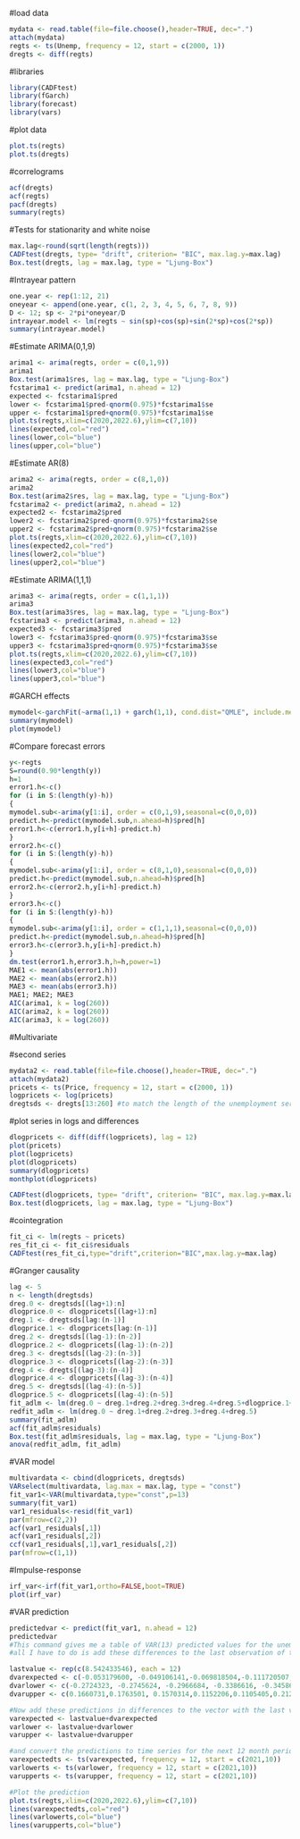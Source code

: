 #load data
```{r}
mydata <- read.table(file=file.choose(),header=TRUE, dec=".")
attach(mydata)
regts <- ts(Unemp, frequency = 12, start = c(2000, 1))
dregts <- diff(regts)
```

#libraries
```{r}
library(CADFtest)
library(fGarch)
library(forecast)
library(vars)
```

#plot data
```{r}
plot.ts(regts)
plot.ts(dregts)
```

#correlograms
```{r}
acf(dregts)
acf(regts)
pacf(dregts)
summary(regts)
```

#Tests for stationarity and white noise
```{r}
max.lag<-round(sqrt(length(regts)))
CADFtest(dregts, type= "drift", criterion= "BIC", max.lag.y=max.lag)
Box.test(dregts, lag = max.lag, type = "Ljung-Box")
```

#Intrayear pattern
```{r}
one.year <- rep(1:12, 21) 
oneyear <- append(one.year, c(1, 2, 3, 4, 5, 6, 7, 8, 9))
D <- 12; sp <- 2*pi*oneyear/D
intrayear.model <- lm(regts ~ sin(sp)+cos(sp)+sin(2*sp)+cos(2*sp))
summary(intrayear.model)
```

#Estimate ARIMA(0,1,9)
```{r}
arima1 <- arima(regts, order = c(0,1,9))
arima1
Box.test(arima1$res, lag = max.lag, type = "Ljung-Box")
fcstarima1 <- predict(arima1, n.ahead = 12)
expected <- fcstarima1$pred
lower <- fcstarima1$pred-qnorm(0.975)*fcstarima1$se
upper <- fcstarima1$pred+qnorm(0.975)*fcstarima1$se
plot.ts(regts,xlim=c(2020,2022.6),ylim=c(7,10))
lines(expected,col="red")
lines(lower,col="blue")
lines(upper,col="blue")
```

#Estimate AR(8)
```{r}
arima2 <- arima(regts, order = c(8,1,0))
arima2
Box.test(arima2$res, lag = max.lag, type = "Ljung-Box")
fcstarima2 <- predict(arima2, n.ahead = 12)
expected2 <- fcstarima2$pred
lower2 <- fcstarima2$pred-qnorm(0.975)*fcstarima2$se
upper2 <- fcstarima2$pred+qnorm(0.975)*fcstarima2$se
plot.ts(regts,xlim=c(2020,2022.6),ylim=c(7,10))
lines(expected2,col="red")
lines(lower2,col="blue")
lines(upper2,col="blue")
```

#Estimate ARIMA(1,1,1)
```{r}
arima3 <- arima(regts, order = c(1,1,1))
arima3
Box.test(arima3$res, lag = max.lag, type = "Ljung-Box")
fcstarima3 <- predict(arima3, n.ahead = 12)
expected3 <- fcstarima3$pred
lower3 <- fcstarima3$pred-qnorm(0.975)*fcstarima3$se
upper3 <- fcstarima3$pred+qnorm(0.975)*fcstarima3$se
plot.ts(regts,xlim=c(2020,2022.6),ylim=c(7,10))
lines(expected3,col="red")
lines(lower3,col="blue")
lines(upper3,col="blue")
```

#GARCH effects
```{r}
mymodel<-garchFit(~arma(1,1) + garch(1,1), cond.dist="QMLE", include.mean=T,data=dregts);
summary(mymodel)
plot(mymodel)
```

#Compare forecast errors
```{r}
y<-regts
S=round(0.90*length(y))
h=1
error1.h<-c()
for (i in S:(length(y)-h))
{
mymodel.sub<-arima(y[1:i], order = c(0,1,9),seasonal=c(0,0,0))
predict.h<-predict(mymodel.sub,n.ahead=h)$pred[h]
error1.h<-c(error1.h,y[i+h]-predict.h)
}
error2.h<-c()
for (i in S:(length(y)-h))
{
mymodel.sub<-arima(y[1:i], order = c(8,1,0),seasonal=c(0,0,0))
predict.h<-predict(mymodel.sub,n.ahead=h)$pred[h]
error2.h<-c(error2.h,y[i+h]-predict.h)
}
error3.h<-c()
for (i in S:(length(y)-h))
{
mymodel.sub<-arima(y[1:i], order = c(1,1,1),seasonal=c(0,0,0))
predict.h<-predict(mymodel.sub,n.ahead=h)$pred[h]
error3.h<-c(error3.h,y[i+h]-predict.h)
}
dm.test(error1.h,error3.h,h=h,power=1)
MAE1 <- mean(abs(error1.h))
MAE2 <- mean(abs(error2.h))
MAE3 <- mean(abs(error3.h))
MAE1; MAE2; MAE3
AIC(arima1, k = log(260))
AIC(arima2, k = log(260))
AIC(arima3, k = log(260))
```

#Multivariate

#second series
```{r}
mydata2 <- read.table(file=file.choose(),header=TRUE, dec=".")
attach(mydata2)
pricets <- ts(Price, frequency = 12, start = c(2000, 1))
logpricets <- log(pricets)
dregtsds <- dregts[13:260] #to match the length of the unemployment series to the seasonally differenced share price
```

#plot series in logs and differences
```{r}
dlogpricets <- diff(diff(logpricets), lag = 12)
plot(pricets)
plot(logpricets)
plot(dlogpricets)
summary(dlogpricets)
monthplot(dlogpricets)
```
```{r}
CADFtest(dlogpricets, type= "drift", criterion= "BIC", max.lag.y=max.lag)
Box.test(dlogpricets, lag = max.lag, type = "Ljung-Box")
```

#cointegration
```{r}
fit_ci <- lm(regts ~ pricets)
res_fit_ci <- fit_ci$residuals
CADFtest(res_fit_ci,type="drift",criterion="BIC",max.lag.y=max.lag)
```

#Granger causality
```{r}
lag <- 5
n <- length(dregtsds)
dreg.0 <- dregtsds[(lag+1):n]
dlogprice.0 <- dlogpricets[(lag+1):n]
dreg.1 <- dregtsds[lag:(n-1)]
dlogprice.1 <- dlogpricets[lag:(n-1)]
dreg.2 <- dregtsds[(lag-1):(n-2)]
dlogprice.2 <- dlogpricets[(lag-1):(n-2)]
dreg.3 <- dregtsds[(lag-2):(n-3)]
dlogprice.3 <- dlogpricets[(lag-2):(n-3)]
dreg.4 <- dregts[(lag-3):(n-4)]
dlogprice.4 <- dlogpricets[(lag-3):(n-4)]
dreg.5 <- dregtsds[(lag-4):(n-5)]
dlogprice.5 <- dlogpricets[(lag-4):(n-5)]
fit_adlm <- lm(dreg.0 ~ dreg.1+dreg.2+dreg.3+dreg.4+dreg.5+dlogprice.1+dlogprice.2+dlogprice.3+dlogprice.4+dlogprice.5)
redfit_adlm <- lm(dreg.0 ~ dreg.1+dreg.2+dreg.3+dreg.4+dreg.5)
summary(fit_adlm)
acf(fit_adlm$residuals)
Box.test(fit_adlm$residuals, lag = max.lag, type = "Ljung-Box")
anova(redfit_adlm, fit_adlm)
```

#VAR model
```{r}
multivardata <- cbind(dlogpricets, dregtsds)
VARselect(multivardata, lag.max = max.lag, type = "const")
fit_var1<-VAR(multivardata,type="const",p=13)
summary(fit_var1)
var1_residuals<-resid(fit_var1)
par(mfrow=c(2,2))
acf(var1_residuals[,1])
acf(var1_residuals[,2])
ccf(var1_residuals[,1],var1_residuals[,2])
par(mfrow=c(1,1))
```

#Impulse-response
```{r}
irf_var<-irf(fit_var1,ortho=FALSE,boot=TRUE)
plot(irf_var)
```

#VAR prediction
```{r}
predictedvar <- predict(fit_var1, n.ahead = 12)
predictedvar
#This command gives me a table of VAR(13) predicted values for the unemployment series dregtsds in differences, 
#all I have to do is add these differences to the last observation of the original unemployment series to reconstruct #the forecast for the original series (not in differences). The last value in the unemployment series is 8.542433546

lastvalue <- rep(c(8.542433546), each = 12)
dvarexpected <- c(-0.053179600, -0.049106141,-0.069818504,-0.111720507,-0.117661042,-0.018028313,-0.068626816,-0.025791763,-0.058328908,-0.035173548, 0.005467317,-0.011895976)
dvarlower <- c(-0.2724323, -0.2745624, -0.2966684, -0.3386616, -0.3458626, -0.2489378, -0.3032144, -0.2627770, -0.2956331, -0.2769710, -0.2376244, -0.2579204)
dvarupper <- c(0.1660731,0.1763501, 0.1570314,0.1152206,0.1105405,0.2128812,0.1659608,0.2111935,0.1789752, 0.2066239, 0.2485590, 0.2341284)

#Now add these predictions in differences to the vector with the last value element-wise to reconstruct the predictions in levels
varexpected <- lastvalue+dvarexpected
varlower <- lastvalue+dvarlower
varupper <- lastvalue+dvarupper

#and convert the predictions to time series for the next 12 month period
varexpectedts <- ts(varexpected, frequency = 12, start = c(2021,10))
varlowerts <- ts(varlower, frequency = 12, start = c(2021,10))
varupperts <- ts(varupper, frequency = 12, start = c(2021,10))

#Plot the prediction
plot.ts(regts,xlim=c(2020,2022.6),ylim=c(7,10))
lines(varexpectedts,col="red")
lines(varlowerts,col="blue")
lines(varupperts,col="blue")
```
